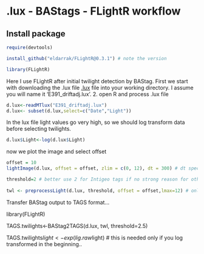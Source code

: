 <!--
%\VignetteEngine{knitr}
%\VignetteIndexEntry{lux - BAStags - FLightR workflow}
%\VignetteDepends{FLightR}
%\VignetteDepends{BAStag}
-->
# .lux - BAStags - FLightR workflow
## Install package
```r
require(devtools)

install_github("eldarrak/FLightR@0.3.1") # note the version

library(FLightR)
```

Here I use FLightR after initial twilight detection by BAStag.
First we start with downloading the .lux file [.lux](https://raw.githubusercontent.com/eldarrak/FLightR/master/examples/black-tailed%20godwit_Intigeo_tag_example/E391_driftadj.lux) file into your working directory. I assume you will name it 'E391_driftadj.lux'.
2. open R and process .lux file
```r
d.lux<-readMTlux("E391_driftadj.lux")
d.lux<- subset(d.lux,select=c("Date","Light"))
```
In the lux file light values go very high, so we should log transform data before selecting twilights.
```r
d.lux$Light<-log(d.lux$Light)
```
now we plot the image and select offset

```r
offset = 10
lightImage(d.lux, offset = offset, zlim = c(0, 12), dt = 300) # dt specifies the recording interval

threshold=2 # better use 2 for Intigeo tags if no strong reason for other value
		  
twl <- preprocessLight(d.lux, threshold, offset = offset,lmax=12) # only needs to be done once

```
Transfer BAStag output to TAGS format...

library(FLightR)

TAGS.twilights<-BAStag2TAGS(d.lux, twl, threshold=2.5)

TAGS.twilights$light<-exp(lig.raw$light) # this is needed only if you log transformed in the beginning..


#